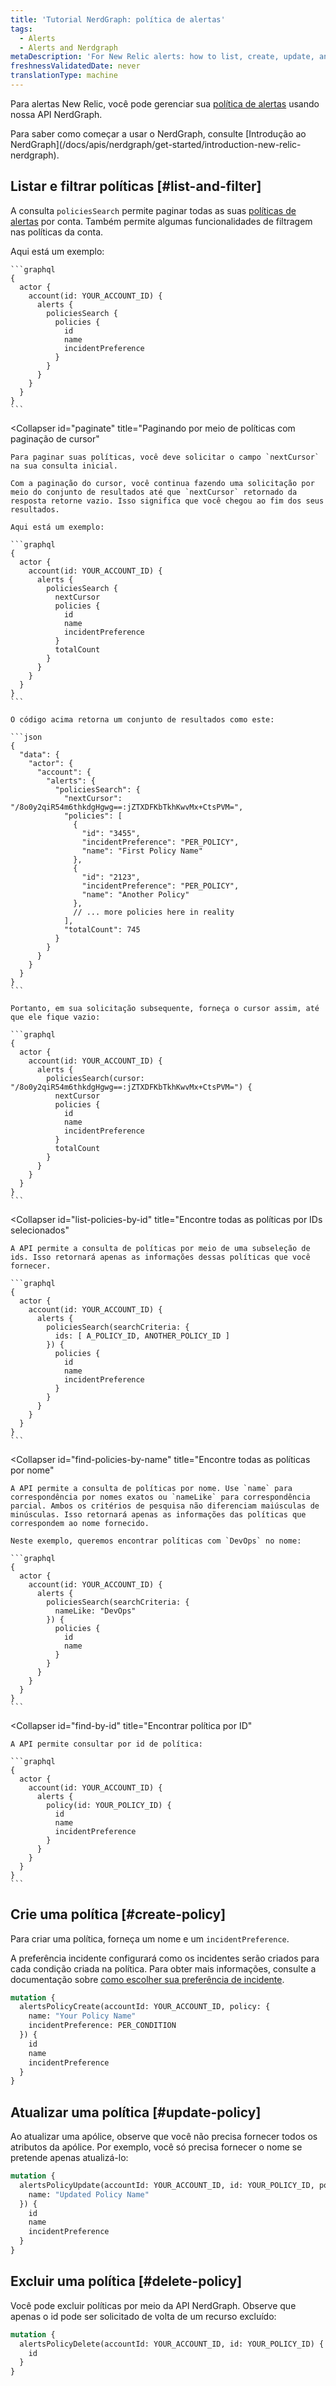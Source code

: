 ```yaml
---
title: 'Tutorial NerdGraph: política de alertas'
tags:
  - Alerts
  - Alerts and Nerdgraph
metaDescription: 'For New Relic alerts: how to list, create, update, and delete alert policies with our NerdGraph API.'
freshnessValidatedDate: never
translationType: machine
---
```


Para alertas New Relic, você pode gerenciar sua [política de alertas](/docs/alerts-applied-intelligence/new-relic-alerts/alert-policies/create-edit-or-find-alert-policy) usando nossa API NerdGraph.

<Callout variant="tip">
  Para saber como começar a usar o NerdGraph, consulte [Introdução ao NerdGraph](/docs/apis/nerdgraph/get-started/introduction-new-relic-nerdgraph).
</Callout>

## Listar e filtrar políticas [#list-and-filter]

A consulta `policiesSearch` permite paginar todas as suas [políticas de alertas](/docs/alerts-applied-intelligence/new-relic-alerts/alert-policies/create-edit-or-find-alert-policy) por conta. Também permite algumas funcionalidades de filtragem nas políticas da conta.

<CollapserGroup>
  <Collapser
    id="list-all-policies"
    title="Listando todas as políticas de uma conta"
  >
    Aqui está um exemplo:

    ```graphql
    {
      actor {
        account(id: YOUR_ACCOUNT_ID) {
          alerts {
            policiesSearch {
              policies {
                id
                name
                incidentPreference
              }
            }
          }
        }
      }
    }
    ```
  </Collapser>

  <Collapser
    id="paginate"
    title="Paginando por meio de políticas com paginação de cursor"
  >
    Para paginar suas políticas, você deve solicitar o campo `nextCursor` na sua consulta inicial.

    Com a paginação do cursor, você continua fazendo uma solicitação por meio do conjunto de resultados até que `nextCursor` retornado da resposta retorne vazio. Isso significa que você chegou ao fim dos seus resultados.

    Aqui está um exemplo:

    ```graphql
    {
      actor {
        account(id: YOUR_ACCOUNT_ID) {
          alerts {
            policiesSearch {
              nextCursor
              policies {
                id
                name
                incidentPreference
              }
              totalCount
            }
          }
        }
      }
    }
    ```

    O código acima retorna um conjunto de resultados como este:

    ```json
    {
      "data": {
        "actor": {
          "account": {
            "alerts": {
              "policiesSearch": {
                "nextCursor": "/8o0y2qiR54m6thkdgHgwg==:jZTXDFKbTkhKwvMx+CtsPVM=",
                "policies": [
                  {
                    "id": "3455",
                    "incidentPreference": "PER_POLICY",
                    "name": "First Policy Name"
                  },
                  {
                    "id": "2123",
                    "incidentPreference": "PER_POLICY",
                    "name": "Another Policy"
                  },
                  // ... more policies here in reality
                ],
                "totalCount": 745
              }
            }
          }
        }
      }
    }
    ```

    Portanto, em sua solicitação subsequente, forneça o cursor assim, até que ele fique vazio:

    ```graphql
    {
      actor {
        account(id: YOUR_ACCOUNT_ID) {
          alerts {
            policiesSearch(cursor: "/8o0y2qiR54m6thkdgHgwg==:jZTXDFKbTkhKwvMx+CtsPVM=") {
              nextCursor
              policies {
                id
                name
                incidentPreference
              }
              totalCount
            }
          }
        }
      }
    }
    ```
  </Collapser>

  <Collapser
    id="list-policies-by-id"
    title="Encontre todas as políticas por IDs selecionados"
  >
    A API permite a consulta de políticas por meio de uma subseleção de ids. Isso retornará apenas as informações dessas políticas que você fornecer.

    ```graphql
    {
      actor {
        account(id: YOUR_ACCOUNT_ID) {
          alerts {
            policiesSearch(searchCriteria: {
              ids: [ A_POLICY_ID, ANOTHER_POLICY_ID ]
            }) {
              policies {
                id
                name
                incidentPreference
              }
            }
          }
        }
      }
    }
    ```
  </Collapser>

  <Collapser
    id="find-policies-by-name"
    title="Encontre todas as políticas por nome"
  >
    A API permite a consulta de políticas por nome. Use `name` para correspondência por nomes exatos ou `nameLike` para correspondência parcial. Ambos os critérios de pesquisa não diferenciam maiúsculas de minúsculas. Isso retornará apenas as informações das políticas que correspondem ao nome fornecido.

    Neste exemplo, queremos encontrar políticas com `DevOps` no nome:

    ```graphql
    {
      actor {
        account(id: YOUR_ACCOUNT_ID) {
          alerts {
            policiesSearch(searchCriteria: {
              nameLike: "DevOps"
            }) {
              policies {
                id
                name
              }
            }
          }
        }
      }
    }
    ```
  </Collapser>

  <Collapser
    id="find-by-id"
    title="Encontrar política por ID"
  >
    A API permite consultar por id de política:

    ```graphql
    {
      actor {
        account(id: YOUR_ACCOUNT_ID) {
          alerts {
            policy(id: YOUR_POLICY_ID) {
              id
              name
              incidentPreference
            }
          }
        }
      }
    }
    ```
  </Collapser>
</CollapserGroup>

## Crie uma política [#create-policy]

Para criar uma política, forneça um nome e um `incidentPreference`.

A preferência incidente configurará como os incidentes serão criados para cada condição criada na política. Para obter mais informações, consulte a documentação sobre [como escolher sua preferência de incidente](/docs/alerts/new-relic-alerts/configuring-alert-policies/specify-when-new-relic-creates-incidents).

```graphql
mutation {
  alertsPolicyCreate(accountId: YOUR_ACCOUNT_ID, policy: {
    name: "Your Policy Name"
    incidentPreference: PER_CONDITION
  }) {
    id
    name
    incidentPreference
  }
}
```

## Atualizar uma política [#update-policy]

Ao atualizar uma apólice, observe que você não precisa fornecer todos os atributos da apólice. Por exemplo, você só precisa fornecer o nome se pretende apenas atualizá-lo:

```graphql
mutation {
  alertsPolicyUpdate(accountId: YOUR_ACCOUNT_ID, id: YOUR_POLICY_ID, policy: {
    name: "Updated Policy Name"
  }) {
    id
    name
    incidentPreference
  }
}
```

## Excluir uma política [#delete-policy]

Você pode excluir políticas por meio da API NerdGraph. Observe que apenas o id pode ser solicitado de volta de um recurso excluído:

```graphql
mutation {
  alertsPolicyDelete(accountId: YOUR_ACCOUNT_ID, id: YOUR_POLICY_ID) {
    id
  }
}
```